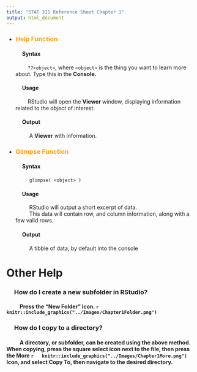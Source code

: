 ```yaml
---
title: "STAT 311 Reference Sheet Chapter 1"
output: html_document
---
```



<div>  
  <ul>
    <li>
      <h3 style="color: orange"> Help Function </h3>
      <h4>&emsp; Syntax </h4>
      <p> 
         &emsp;  &emsp;```??<object>```, where ```<object>```
        is the thing you want to learn more about. Type this in the <b>Console.</b>
      </p>
      <h4>&emsp; Usage</h4>
      <p>
        &emsp;&emsp; RStudio will open the <b>Viewer</b> window, displaying 
        information related to the <i>object</i> of interest.
      </p>
      <h4> &emsp; Output </h4>
      <p>
        &emsp; &emsp; A <b>Viewer</b> with information.
    </li>
    
    <li>
      <h3 style="color: orange"> Glimpse Function </h3>
      <h4> &emsp; Syntax </h4>
      <p>
        &emsp;  &emsp; ```glimpse( <object> )```
      </p>
      
      <h4>  &emsp; Usage </h4>
      <p>
        &emsp; &emsp; RStudio will output a short excerpt of data. <br>
        &emsp; &emsp; This data will contain row, and column information, along            with a few valid rows.
      </p>
      <h4> &emsp; Output </h4>
      <p>
        &emsp; &emsp; A tibble of data; by default into the console<br>
      </p>
    </li>
    
    
  </ul>


</div>

<div>
  <h1> Other Help</h1>
  <h3>&emsp; How do I create a new subfolder in RStudio? </h3>
  <h4> &emsp; &emsp; Press the "New Folder" Icon.
  ```r
    knitr::include_graphics("../Images/Chapter1Folder.png")
  ```
  </h4>
  
  <h3> &emsp; How do I copy to a directory? </h3>
  <h4> &emsp; &emsp; A directory, or subfolder, can be created using the above method.
  When copying, press the square select icon next to the file, then press the <b>More</b>
  ```r
  knitr::include_graphics("../Images/Chapter1More.png")
  ```
  Icon, and select <b>Copy To</b>, then navigate to the desired directory.
</div>

